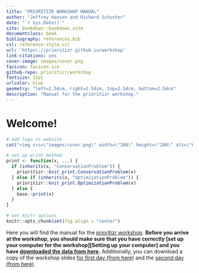 ```yaml
---
title: "PRIORITIZR WORKSHOP MANUAL"
author: "Jeffrey Hanson and Richard Schuster"
date: "`r Sys.Date()`"
site: bookdown::bookdown_site
documentclass: book
bibliography: references.bib
csl: reference-style.csl
url: 'https\://prioritizr.github.io/workshop'
link-citations: yes
cover-image: images/cover.png
favicon: favicon.ico
github-repo: prioritizr/workshop
fontsize: 12pt
urlcolor: blue
geometry: "left=2.54cm, right=2.54cm, top=2.54cm, bottom=2.54cm"
description: "Manual for the prioritizr workshop."
---
```


# Welcome!

```r
# add logo to website
cat("<img src=\"images/cover.png\" width=\"200\" height=\"200\" alt=\"Cover image\" align=\"right\" style=\"margin: 0 1em 0 1em\" />\n")
```

```r
# set up print method
print <- function(x, ...) {
  if (inherits(x, "ConservationProblem")) {
    prioritizr::knit_print.ConservationProblem(x)
  } else if (inherits(x, "OptimizationProblem")) {
    prioritizr::knit_print.OptimizationProblem(x)
  } else {
    base::print(x)
  }
}
```

```r
# set knitr options
knitr::opts_chunk$set(fig.align = "center")
```

Here you will find the manual for the [prioritizr workshop](https://prioritizr.github.io/workshop/). **Before you arrive at the workshop, you should make sure that you have correctly [set up your computer for the workshop][Setting up your computer] and you have [downloaded the data from here](https://github.com/prioritizr/workshop/raw/main/data.zip).** Additionally, you can download a copy of the workshop slides [for first day (from here)](https://github.com/prioritizr/workshop/raw/main/slides-day-1.pptx) and the [second day (from here)](https://github.com/prioritizr/workshop/raw/main/slides-day-2.pptx).
